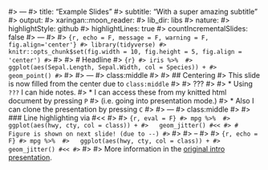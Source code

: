 #> ---
#> title: "Example Slides"
#> subtitle: "With a super amazing subtitle"
#> output:
#>   xaringan::moon_reader:
#>     lib_dir: libs
#>     nature:
#>       highlightStyle: github
#>       highlightLines: true
#>       countIncrementalSlides: false
#> ---
#> 
#> ```{r, echo = F, message = F, warning = F, fig.align='center'}
#> library(tidyverse)
#> knitr::opts_chunk$set(fig.width = 10, fig.height = 5, fig.align = 'center')
#> ```
#> 
#> # Headline
#> ```{r}
#> iris %>% 
#>   ggplot(aes(Sepal.Length, Sepal.Width, col = Species)) +
#>   geom_point()
#> ```
#> 
#> ---
#> class:middle
#> 
#> ## Centering
#> This slide is now filled from the center due to `class:middle`
#> 
#> ???
#> 
#> * Using `???` I can hide notes.
#> * I can access these from my knitted html document by pressing `P` 
#> (i.e. going into presentation mode.) 
#> * Also I can clone the presentation by pressing `C`
#> 
#> ---
#> class:middle
#> 
#> ### Line highlighting via #<<
#> 
#> ```{r, eval = F}
#> mpg %>% 
#>   ggplot(aes(hwy, cty, col = class)) +
#>   geom_jitter() #<<
#> # Figure is shown on next slide! (due to --)
#> ```
#> 
#> --
#> 
#> ```{r, echo = F}
#> mpg %>% 
#>   ggplot(aes(hwy, cty, col = class)) +
#>   geom_jitter() #<<
#> ```
#> 
#> More information in the [original intro presentation](https://slides.yihui.org/xaringan/#1).